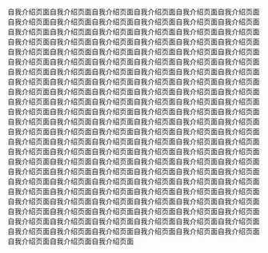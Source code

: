 自我介绍页面自我介绍页面自我介绍页面自我介绍页面自我介绍页面自我介绍页面自我介绍页面自我介绍页面自我介绍页面自我介绍页面自我介绍页面自我介绍页面自我介绍页面自我介绍页面自我介绍页面自我介绍页面自我介绍页面自我介绍页面自我介绍页面自我介绍页面自我介绍页面自我介绍页面自我介绍页面自我介绍页面自我介绍页面自我介绍页面自我介绍页面自我介绍页面自我介绍页面自我介绍页面自我介绍页面自我介绍页面自我介绍页面自我介绍页面自我介绍页面自我介绍页面自我介绍页面自我介绍页面自我介绍页面自我介绍页面自我介绍页面自我介绍页面自我介绍页面自我介绍页面自我介绍页面自我介绍页面自我介绍页面自我介绍页面自我介绍页面自我介绍页面自我介绍页面自我介绍页面自我介绍页面自我介绍页面自我介绍页面自我介绍页面自我介绍页面自我介绍页面自我介绍页面自我介绍页面自我介绍页面自我介绍页面自我介绍页面自我介绍页面自我介绍页面自我介绍页面自我介绍页面自我介绍页面自我介绍页面自我介绍页面自我介绍页面自我介绍页面自我介绍页面自我介绍页面自我介绍页面自我介绍页面自我介绍页面自我介绍页面自我介绍页面自我介绍页面自我介绍页面自我介绍页面自我介绍页面自我介绍页面自我介绍页面自我介绍页面自我介绍页面自我介绍页面自我介绍页面自我介绍页面自我介绍页面自我介绍页面自我介绍页面自我介绍页面自我介绍页面自我介绍页面自我介绍页面自我介绍页面自我介绍页面自我介绍页面自我介绍页面自我介绍页面自我介绍页面自我介绍页面自我介绍页面自我介绍页面自我介绍页面自我介绍页面自我介绍页面自我介绍页面自我介绍页面自我介绍页面自我介绍页面自我介绍页面自我介绍页面自我介绍页面自我介绍页面自我介绍页面自我介绍页面自我介绍页面自我介绍页面自我介绍页面自我介绍页面自我介绍页面自我介绍页面自我介绍页面自我介绍页面自我介绍页面自我介绍页面自我介绍页面自我介绍页面自我介绍页面自我介绍页面自我介绍页面自我介绍页面自我介绍页面自我介绍页面自我介绍页面自我介绍页面自我介绍页面自我介绍页面